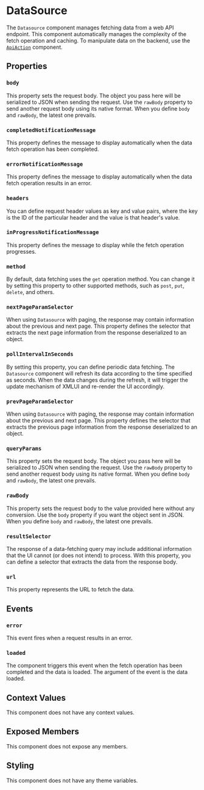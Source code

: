 
# DataSource

The `Datasource` component manages fetching data from a web API endpoint. This component automatically manages the complexity of the fetch operation and caching. To manipulate data on the backend, use the [`ApiAction`](./ApiAction.mdx) component.

## Properties

### `body`

This property sets the request body. The object you pass here will be serialized to JSON when sending the request. Use the `rawBody` property to send another request body using its native format. When you define `body` and `rawBody`, the latest one prevails.

### `completedNotificationMessage`

This property defines the message to display automatically when the data fetch operation has been completed.

### `errorNotificationMessage`

This property defines the message to display automatically when the data fetch operation results in an error.

### `headers`

You can define request header values as key and value pairs, where the key is the ID of the particular header and the value is that header's value.

### `inProgressNotificationMessage`

This property defines the message to display while the fetch operation progresses.

### `method`

By default, data fetching uses the `get` operation method. You can change it by setting this property to other supported methods, such as `post`, `put`, `delete`, and others.

### `nextPageParamSelector`

When using `Datasource` with paging, the response may contain information about the previous and next page. This property defines the selector that extracts the next page information from the response deserialized to an object.

### `pollIntervalInSeconds`

By setting this property, you can define periodic data fetching. The `Datasource` component will refresh its data according to the time specified as seconds. When the data changes during the refresh, it will trigger the update mechanism of XMLUI and re-render the UI accordingly.

### `prevPageParamSelector`

When using `Datasource` with paging, the response may contain information about the previous and next page. This property defines the selector that extracts the previous page information from the response deserialized to an object.

### `queryParams`

This property sets the request body. The object you pass here will be serialized to JSON when sending the request. Use the `rawBody` property to send another request body using its native format. When you define `body` and `rawBody`, the latest one prevails.

### `rawBody`

This property sets the request body to the value provided here without any conversion. Use the `body` property if you want the object sent in JSON. When you define `body` and `rawBody`, the latest one prevails.

### `resultSelector`

The response of a data-fetching query may include additional information that the UI cannot (or does not intend) to process. With this property, you can define a selector that extracts the data from the response body.

### `url`

This property represents the URL to fetch the data.

## Events

### `error`

This event fires when a request results in an error.

### `loaded`

The component triggers this event when the fetch operation has been completed and the data is loaded. The argument of the event is the data loaded.

## Context Values

This component does not have any context values.

## Exposed Members

This component does not expose any members.

## Styling

This component does not have any theme variables.
